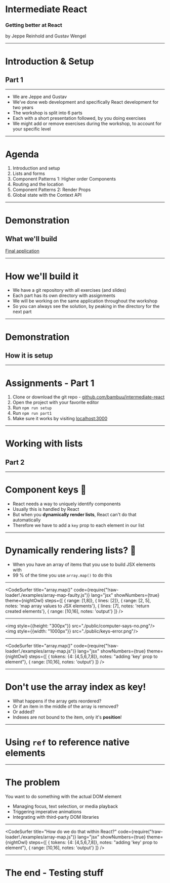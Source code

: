 
<Head>
  <title>bambuu React Intermediate slides</title>
</Head>

# Intermediate React
### Getting better at React
by Jeppe Reinhold and Gustav Wengel

---

# Introduction & Setup
## Part 1

---

<ul style={{textAlign: 'left',fontSize: '1.5em'}}>
  <li>We are Jeppe and Gustav</li>
  <Appear>
    <li>We’ve done web development and specifically React development for two years</li>
    <li>The workshop is split into 6 parts</li>
	<li>Each with a short presentation followed, by you doing exercises</li>
	<li>We might add or remove exercises during the workshop, to account for your specific level</li>
  </Appear>
</ul>

---

# Agenda

<ol style={{textAlign: 'left',fontSize: '1.5em'}}>
  <Appear>
    <li>Introduction and setup</li>
    <li>Lists and forms</li>
    <li>Component Patterns 1: Higher order Components</li>
	<li>Routing and the location</li>
	<li>Component Patterns 2: Render Props</li>
	<li>Global state with the Context API</li>
  </Appear>
</ol>

---

# Demonstration
## What we'll build
[Final application](LINK-TO-FINAL-APPLICATION)

---

# How we'll build it

<ul style={{textAlign: 'left',fontSize: '1.5em'}}>
  <Appear>
    <li>We have a git repository with all exercises (and slides)</li>
    <li>Each part has its own directory with assignments</li>
    <li>We will be working on the same application throughout the workshop</li>
	<li>So you can always see the solution, by peaking in the directory for the next part</li>
  </Appear>
</ul>

---

# Demonstration
## How it is setup

---

# Assignments - Part 1

1. Clone or download the git repo - [github.com/bambuu/intermediate-react](https://github.com/bambuu/intermediate-react)
2. Open the project with your favorite editor
3. Run `npm run setup`
4. Run `npm run part1`
5. Make sure it works by visiting [localhost:3000](http://localhost:3000)

---

# Working with lists
## Part 2

---

# Component keys 🔑

<ul style={{textAlign: 'left',fontSize: '1.5em'}}>
  <li>React needs a way to uniquely identify components</li>
  <Appear>
    <li>Usually this is handled by React</li>
    <li>But when you <b>dynamically render lists</b>, React can't do that automatically</li>
	<li>Therefore we have to add a <code>key</code> prop to each element in our list</li>
  </Appear>
</ul>

---

# Dynamically rendering lists? 🤔

- When you have an array of items that you use to build JSX elements with
- 99 % of the time you use `array.map()` to do this

---

<CodeSurfer
  title="array.map()"
  code={require("!raw-loader!./examples/array-map-faulty.js")}
  lang="jsx"
  showNumbers={true}
  theme={nightOwl}
  steps={[
    { range: [1,8]},
	{ lines: [2]},
	{ range: [2, 5], notes: 'map array values to JSX elements'},
	{ lines: [7], notes: 'return created elements'},
	{ range: [10,16], notes: 'output'}
  ]}
/>

---

<img style={{height: "300px"}} src="./public/computer-says-no.png"/>
<img style={{width: "1000px"}} src="./public/keys-error.png"/>

---

<CodeSurfer
  title="array.map()"
  code={require("!raw-loader!./examples/array-map.js")}
  lang="jsx"
  showNumbers={true}
  theme={nightOwl}
  steps={[
	{ tokens: {4: [4,5,6,7,8]}, notes: "adding 'key' prop to element"},
	{ range: [10,16], notes: 'output'}
  ]}
/>


---

# Don't use the array index as key!

<ul style={{textAlign: 'left',fontSize: '1.5em'}}>
  <Appear>
  	<li>What happens if the array gets reordered?</li>
    <li>Or if an item in the middle of the array is removed?</li>
    <li>Or added?</li>
	<li>Indexes are not bound to the item, only it's <b>position</b>!</li>
  </Appear>
</ul>

---

# Using `ref` to reference native elements

---

# The problem

You want to do something with the actual DOM element

<ul style={{textAlign: 'left',fontSize: '1.5em'}}>
  <Appear>
  	<li>Managing focus, text selection, or media playback</li>
    <li>Triggering imperative animations</li>
    <li>Integrating with third-party DOM libraries</li>
  </Appear>
</ul>

---

<CodeSurfer
  title="How do we do that within React?"
  code={require("!raw-loader!./examples/array-map.js")}
  lang="jsx"
  showNumbers={true}
  theme={nightOwl}
  steps={[
	{ tokens: {4: [4,5,6,7,8]}, notes: "adding 'key' prop to element"},
	{ range: [10,16], notes: 'output'}
  ]}
/>

---


# The end - Testing stuff

<Tester/>